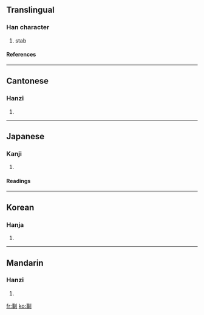 ==Translingual==
===Han character===
{{Han char|rn=18|rad=刀|as=08|sn=10|four=5200<sub>0</sub>|canj=十弓中弓 (JNLN)}}
# stab
====References====
{{Han ref|kx=0141.100|dkj=02041|dj=0320.160|hdz=10343.160|uh=525A|ud=21082|bh=D0E7|bd=53479}}
----
==Cantonese==
===Hanzi===
{{yue-hanzi|jyut=|y=si6}}
# {{defn|Cantonese}}
----
==Japanese==
===Kanji===
{{ja-kanji|grade=|rs=刀08}}
# {{defn|Japanese}}
====Readings====
{{ja-readings|on=[[し]] (shi)|kun=[[さす]] (sasu), [[さしこむ]] (sashikomu), [[おく]] (oku)}}
----
==Korean==
===Hanja===
{{ko-hanja|hangeul=사|rv=sa|mr=sa}}
# {{defn|Korean}}
----
==Mandarin==
===Hanzi===
{{cmn-hanzi|pin=[[bāo]] ([[bao1]]), [[bō]] ([[bo1]]), [[zì]] ([[zi4]])|wg=pao<sup>1</sup>, po<sup>1</sup>, tzu<sup>4</sup>}}
# {{defn|Mandarin}}

[[fr:剚]]
[[ko:剚]]